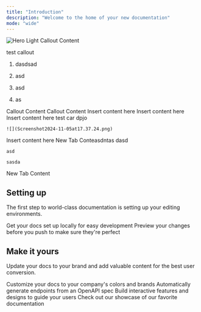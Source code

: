 ```yaml
---
title: "Introduction"
description: "Welcome to the home of your new documentation"
mode: "wide"
---
```


<img alt="Hero Light" classname="block dark:hidden" src="/images/hero-light.svg" />



<Tip>
  Callout Content

  test callout

  1. dasdsad

  2. asd

  3. asd

  4. as
</Tip>



<Check>
  Callout Content
</Check>



<Warning>
  Callout Content
</Warning>



<Card title="New Card" icon="bolt">
  Insert content here
</Card>

<Card title="New Card" icon="bolt">
  Insert content here
</Card>

<Card title="New Card" icon="bolt">
  Insert content here
</Card>



<CardGroup cols="2">
  <Card title="Card 1" icon="circle-1">
    test car dpjo

    ![](Screenshot2024-11-05at17.37.24.png)
  </Card>

  <Card title="Card 2" icon="circle-2">
    Insert content here
  </Card>
</CardGroup>





<Tabs>
  <Tab title="Tab 1">
    New Tab Conteasdntas dasd

    asd

    sasda
  </Tab>

  <Tab title="Tab 2">
    New Tab Content
  </Tab>
</Tabs>



## Setting up

The first step to world-class documentation is setting up your editing environments.

<CardGroup cols={2}>
  <Card title="Edit Your Docs" icon="pen-to-square" href="https://mintlify.com/docs/quickstart">
    Get your docs set up locally for easy development
  </Card>

  <Card title="Preview Changes" icon="image" href="https://mintlify.com/docs/development">
    Preview your changes before you push to make sure they're perfect
  </Card>
</CardGroup>

## Make it yours

Update your docs to your brand and add valuable content for the best user conversion.

<CardGroup cols={2}>
  <Card title="Customize Style" icon="palette" href="https://mintlify.com/docs/settings/global">
    Customize your docs to your company's colors and brands
  </Card>

  <Card title="Reference APIs" icon="code" href="https://mintlify.com/docs/api-playground/openapi">
    Automatically generate endpoints from an OpenAPI spec
  </Card>

  <Card title="Add Components" icon="screwdriver-wrench" href="https://mintlify.com/docs/components/accordion">
    Build interactive features and designs to guide your users
  </Card>

  <Card title="Get Inspiration" icon="stars" href="https://mintlify.com/customers">
    Check out our showcase of our favorite documentation
  </Card>
</CardGroup>